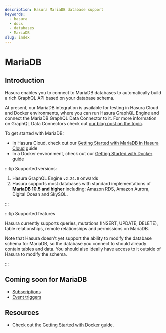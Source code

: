 ```yaml
---
description: Hasura MariaDB database support
keywords:
  - hasura
  - docs
  - databases
  - MariaDB
slug: index
---
```



# MariaDB

<ProductBadge free pro ee self />

## Introduction

Hasura enables you to connect to MariaDB databases to automatically build a rich GraphQL API based on your database
schema.

At present, our MariaDB integration is available for testing in Hasura Cloud and Docker environments, where you can run
Hasura GraphQL Engine and connect the MariaDB GraphQL Data Connector to it. For more information on GraphQL Data
Connectors check out [our blog post on the topic](https://hasura.io/blog/hasura-graphql-data-connectors/).

To get started with MariaDB:

- In Hasura Cloud, check out our [Getting Started with MariaDB in Hasura Cloud](/databases/mariadb/cloud.mdx) guide
- In a Docker environment, check out our [Getting Started with Docker](/databases/mariadb/docker.mdx) guide

:::tip Supported versions:

1.  Hasura GraphQL Engine `v2.24.0` onwards
2.  Hasura supports most databases with standard implementations of **MariaDB 10.5 and higher** including: Amazon RDS,
    Amazon Aurora, Digital Ocean and SkySQL.

:::

:::tip Supported features

Hasura currently supports queries, mutations (INSERT, UPDATE, DELETE), table relationships, remote relationships and
permissions on MariaDB.

Note that Hasura doesn't yet support the ability to modify the database schema for MariaDB, so the database you connect
to should already contain tables and data. You should also ideally have access to it outside of Hasura to modify the
schema.

:::

## Coming soon for MariaDB

- [Subscriptions](/subscriptions/overview.mdx)
- [Event triggers](/event-triggers/overview.mdx)

## Resources

- Check out the [Getting Started with Docker](/databases/mariadb/docker.mdx) guide.

